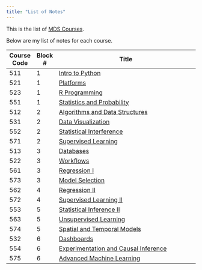 ```yaml
---
title: "List of Notes"
---
```


This is the list of [MDS Courses](https://ubc-mds.github.io/descriptions/).

Below are my list of notes for each course.

| Course Code  | Block # | Title                                                                 |
|--------------|---------|-----------------------------------------------------------------------|
| 511          | 1       | [Intro to Python](block_1/511_python/511_python.html)                 |
| 521          | 1       | [Platforms](block_1/521_platforms/521_platforms.html)                 |
| 523          | 1       | [R Programming](block_1/523_R/523_R.html)                             |
| 551          | 1       | [Statistics and Probability](block_1/551_stats-and-prob/551_stats.html) |
| 512          | 2       | [Algorithms and Data Structures](block_2/512_algs_ds/512_algs_ds.html)|
| 531          | 2       | [Data Visualization](block_2/531_viz/531_viz.html)                    |
| 552          | 2       | [Statistical Interference](block_2/552_stat_inter/552_stat_inter.html)|
| 571          | 2       | [Supervised Learning](block_2/571_sup_learn/571_sup_learn.html)       |
| 513          | 3       | [Databases](block_3/513_databases/513_databases.html)                 |
| 522          | 3       | [Workflows](block_3/522_workflows/522_workflows.html)                 |
| 561          | 3       | [Regression I](block_3/561_regression/561_regression.html)            |
| 573          | 3       | [Model Selection](block_3/573_model_sel/573_model_sel.html)           |
| 562          | 4       | [Regression II](block_4/562_regression_2/562_regression_2.html)       |
| 572          | 4       | [Supervised Learning II](block_4/572_sup_learn_2/572_sup_learn_2.html)|
| 553          | 5       | [Statistical Inference II](block_5/553_stat_inf_2/553_stat_inf_2.html)|
| 563          | 5       | [Unsupervised Learning](block_5/563_unsup_learn/563_unsup_learn.html) |
| 574          | 5       | [Spatial and Temporal Models](block_5/574_spat_temp_mod/574_spat_temp.html)|
| 532          | 6       | [Dashboards](block_6/532_dashboards/532_dashboards.html)               |
| 554          | 6       | [Experimentation and Causal Inference](block_6/554_exp_caus_inf/554_exp_caus_inf.html)|
| 575          | 6       | [Advanced Machine Learning](block_6/575_adv_ml/575_adv_ml.html)         |
